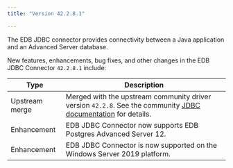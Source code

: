 ```yaml
---
title: "Version 42.2.8.1"

---
```


The EDB JDBC connector provides connectivity between a Java application and an Advanced Server database.

New features, enhancements, bug fixes, and other changes in the EDB JDBC Connector `42.2.8.1` include:

| Type           | Description                                                                     |
| -------------- | ------------------------------------------------------------------------------- |
| Upstream merge | Merged with the upstream community driver version `42.2.8`. See the community [JDBC documentation](https://jdbc.postgresql.org/documentation/head/index.html) for details. |
| Enhancement    | EDB JDBC Connector now supports EDB Postgres Advanced Server 12.                |
| Enhancement    | EDB JDBC Connector is now supported on the Windows Server 2019 platform.        |

